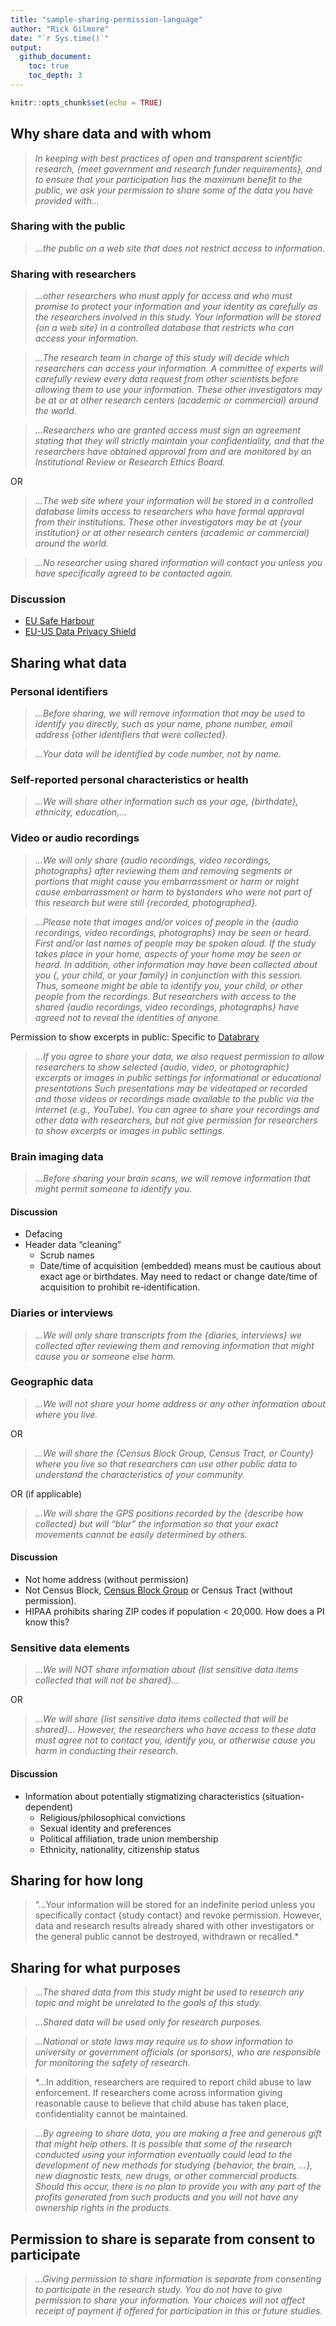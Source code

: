 ```yaml
---
title: "sample-sharing-permission-language"
author: "Rick Gilmore"
date: "`r Sys.time()`"
output: 
  github_document:
    toc: true
    toc_depth: 3
---
```


```r
knitr::opts_chunk$set(echo = TRUE)
```

## Why share data and with whom

> *In keeping with best practices of open and transparent scientific research, {meet government and research funder requirements}, and to ensure that your participation has the maximum benefit to the public, we ask your permission to share some of the data you have provided with...*

### Sharing with the public

> *...the public on a web site that does not restrict access to information.*

### Sharing with researchers

> *...other researchers who must apply for access and who must promise to protect your information and your identity as carefully as the researchers involved in this study. Your information will be stored {on a web site} in a controlled database that restricts who can access your information.*

> *...The research team in charge of this study will decide which researchers can access your information. A committee of experts will carefully review every data request from other scientists before allowing them to use your information. These other investigators may be at <your institution> or at other research centers (academic or commercial) around the world.*

> *...Researchers who are granted access must sign an agreement stating that they will strictly maintain your confidentiality, and that the researchers have obtained approval from and are monitored by an Institutional Review or Research Ethics Board.*

OR

> *...The web site where your information will be stored in a controlled database limits access to researchers who have formal approval from their institutions. These other investigators may be at {your institution} or at other research centers (academic or commercial) around the world.*

> *...No researcher using shared information will contact you unless you have specifically agreed to be contacted again.*

### Discussion

- [EU Safe Harbour](https://en.wikipedia.org/wiki/International_Safe_Harbor_Privacy_Principles)
- [EU-US Data Privacy Shield](https://en.wikipedia.org/wiki/EU-US_Privacy_Shield)

## Sharing what data

### Personal identifiers

> *...Before sharing, we will remove information that may be used to identify you directly, such as your name, phone number, email address {other identifiers that were collected}.*

> *...Your data will be identified by code number, not by name.*

### Self-reported personal characteristics or health

> *...We will share other information such as your age, {birthdate}, ethnicity, education,...*

### Video or audio recordings

> *...We will only share {audio recordings, video recordings, photographs} after reviewing them and removing segments or portions that might cause you embarrassment or harm or might cause embarrassment or harm to bystanders who were not part of this research but were still {recorded, photographed}.*

> *...Please note that images and/or voices of people in the {audio recordings, video recordings, photographs} may be seen or heard. First and/or last names of people may be spoken aloud. If the study takes place in your home, aspects of your home may be seen or heard. In addition, other information may have been collected about you {, your child, or your family} in conjunction with this session. Thus, someone might be able to identify you, your child, or other people from the recordings. But researchers with access to the shared {audio recordings, video recordings, photographs} have agreed not to reveal the identities of anyone.*

Permission to show excerpts in public: Specific to [Databrary](http://databrary.org)

> *...If you agree to share your data, we also request permission to allow researchers to show selected {audio, video, or photographic} excerpts or images in public settings for informational or educational presentations Such presentations may be videotaped or recorded and those videos or recordings made available to the public via the internet (e.g., YouTube). You can agree to share your recordings and other data with researchers, but not give permission for researchers to show excerpts or images in public settings.*

### Brain imaging data

> *...Before sharing your brain scans, we will remove information that might permit someone to identify you.*

#### Discussion

- Defacing
- Header data "cleaning"\
    - Scrub names
    - Date/time of acquisition (embedded) means must be cautious about exact age or birthdates. May need to redact or change date/time of acquisition to prohibit re-identification.

### Diaries or interviews

> *...We will only share transcripts from the {diaries, interviews} we collected after reviewing them and removing information that might cause you or someone else harm.*

### Geographic data

> *...We will not share your home address or any other information about where you live.*

OR

> *...We will share the {Census Block Group, Census Tract, or County} where you live so that researchers can use other public data to understand the characteristics of your community.*

OR (if applicable)

> *...We will share the GPS positions recorded by the {describe how collected} but will "blur" the information so that your exact movements cannot be easily determined by others.*

#### Discussion

- Not home address (without permission)
- Not Census Block, [Census Block Group](https://www.census.gov/geo/reference/gtc/gtc_bg.html) or Census Tract (without permission).
- HIPAA prohibits sharing ZIP codes if population < 20,000. How does a PI know this?

### Sensitive data elements

> *...We will NOT share information about {list sensitive data items collected that will not be shared}...*

OR

> *...We will share {list sensitive data items collected that will be shared}... However, the researchers who have access to these data must agree not to contact you, identify you, or otherwise cause you harm in conducting their research.*

#### Discussion

- Information about potentially stigmatizing characteristics (situation-dependent)
    - Religious/philosophical convictions
    - Sexual identity and preferences
    - Political affiliation, trade union membership
    - Ethnicity, nationality, citizenship status

<!-- ### Medical/health records -->

<!-- - HIPAA -->

<!-- ### Educational records -->

<!-- - FERPA -->

<!-- ### Criminal records -->

<!-- ### Social media accounts -->

<!-- - Twitter, Facebook, Google+, etc. -->
<!--     - In public domain or not? -->
<!--     - If in public domain, level of embarrassment or harm -->
    
## Sharing for how long

> "...Your information will be stored for an indefinite period unless you specifically contact {study contact} and revoke permission. However, data and research results already shared with other investigators or the general public cannot be destroyed, withdrawn or recalled.*

## Sharing for what purposes

> *...The shared data from this study might be used to research any topic and might be unrelated to the goals of this study.*

> *...Shared data will be used only for research purposes.*

> *...National or state laws may require us to show information to university or government officials (or sponsors), who are responsible for monitoring the safety of research.*

> *...In addition, researchers are required to report child abuse to law enforcement. If researchers come across information giving reasonable cause to believe that child abuse has taken place, confidentiality cannot be maintained.

 

> *...By agreeing to share data, you are making a free and generous gift that might help others. It is possible that some of the research conducted using your information eventually could lead to the development of new methods for studying {behavior, the brain, ...}, new diagnostic tests, new drugs, or other commercial products. Should this occur, there is no plan to provide you with any part of the profits generated from such products and you will not have any ownership rights in the products.*

## Permission to share is separate from consent to participate

> *...Giving permission to share information is separate from consenting to participate in the research study. You do not have to give permission to share your information. Your choices will not affect receipt of payment if offered for participation in this or future studies.*

